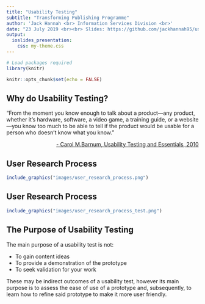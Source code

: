 ```yaml
---
title: "Usability Testing"
subtitle: "Transforming Publishing Programme"
author: 'Jack Hannah <br> Information Services Division <br>'
date: "23 July 2019 <br><br> Slides: https://github.com/jackhannah95/usability-testing"
output:
  ioslides_presentation:
    css: my-theme.css
---
```


```r
# Load packages required
library(knitr)

knitr::opts_chunk$set(echo = FALSE)
```


## Why do Usability Testing?

<p class="comment">
"From the moment you know enough to talk about a product—any product, whether it's hardware, software, a video game, a training guide, or a website—you know too much to be able to tell if the product would be usable for a person who doesn't know what you know."
</p>

<p style="text-align: right"> <a href="https://books.google.co.uk/books/about/Usability_Testing_Essentials.html?id=tzX3J81MAAMC&redir_esc=y">- Carol M.Barnum, Usability Testing and Essentials, 2010</a></p>


## User Research Process

```r
include_graphics("images/user_research_process.png")
```


## User Research Process

```r
include_graphics("images/user_research_process_test.png")
```


## The Purpose of Usability Testing

The main purpose of a usability test is not:

- To gain content ideas
- To provide a demonstration of the prototype
- To seek validation for your work

These may be indirect outcomes of a usability test, however its main purpose is to assess the ease of use of a prototype and, subsequently, to learn how to refine said prototype to make it more user friendly.
